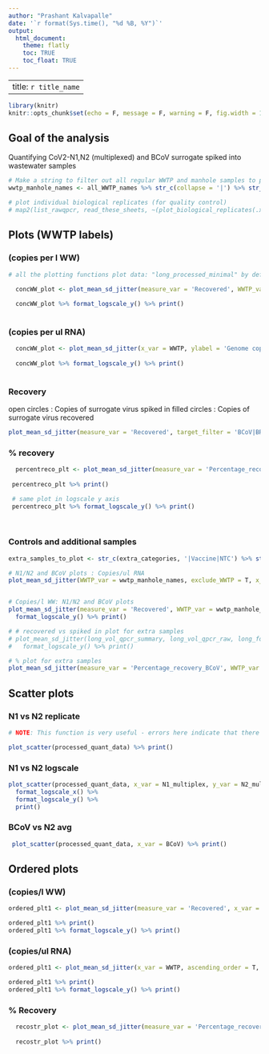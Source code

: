 ```yaml
---
author: "Prashant Kalvapalle"
date: '`r format(Sys.time(), "%d %B, %Y")`'
output: 
  html_document:
    theme: flatly
    toc: TRUE
    toc_float: TRUE
---
```


---
title: `r title_name`
---

```r
library(knitr)
knitr::opts_chunk$set(echo = F, message = F, warning = F, fig.width = 12, fig.height = 4)

```

## Goal of the analysis

Quantifying CoV2-N1,N2 (multiplexed) and BCoV surrogate spiked into wastewater samples

```r

# Make a string to filter out all regular WWTP and manhole samples to plot separately
wwtp_manhole_names <- all_WWTP_names %>% str_c(collapse = '|') %>% str_c(manhole_sample_symbols, sep = '|')

# plot individual biological replicates (for quality control)
# map2(list_rawqpcr, read_these_sheets, ~(plot_biological_replicates(.x, title_text = .y)))

```


## Plots (WWTP labels)

### (copies per l WW)

```r
# all the plotting functions plot data: "long_processed_minimal" by default

  concWW_plot <- plot_mean_sd_jitter(measure_var = 'Recovered', WWTP_var = wwtp_manhole_names, x_var = WWTP, ylabel = 'Genome copies/l Wastewater') 
  
  concWW_plot %>% format_logscale_y() %>% print()
  
```


### (copies per ul RNA)

```r

  concWW_plot <- plot_mean_sd_jitter(x_var = WWTP, ylabel = 'Genome copies/ul RNA') 
  
  concWW_plot %>% format_logscale_y() %>% print()
  
```


### Recovery

open circles : Copies of surrogate virus spiked in
filled circles : Copies of surrogate virus recovered

```r

plot_mean_sd_jitter(measure_var = 'Recovered', target_filter = 'BCoV|BRSV', x_var = WWTP, ylabel = 'Genome copies/l Wastewater') %>%  format_logscale_y() %>% print()

```

### % recovery

```r


  percentreco_plt <- plot_mean_sd_jitter(measure_var = 'Percentage_recovery_BCoV', target_filter = 'BCoV|BRSV', x_var = WWTP, ylabel = 'Percentage recovery of surrogate virus') 
  
 percentreco_plt %>% print()

 # same plot in logscale y axis  
 percentreco_plt %>% format_logscale_y() %>% print()
  
  
```

### Controls and additional samples

```r

extra_samples_to_plot <- str_c(extra_categories, '|Vaccine|NTC') %>% str_remove('\\|Std|Std\\|')

# N1/N2 and BCoV plots : Copies/ul RNA
plot_mean_sd_jitter(WWTP_var = wwtp_manhole_names, exclude_WWTP = T, x_var = WWTP) %>% format_logscale_y() %>% print()


# Copies/l WW: N1/N2 and BCoV plots
plot_mean_sd_jitter(measure_var = 'Recovered', WWTP_var = wwtp_manhole_names, exclude_WWTP = T, x_var = WWTP, ylabel = 'Genome copies/l Wastewater') %>% 
  format_logscale_y() %>% print()

# # recovered vs spiked in plot for extra samples
# plot_mean_sd_jitter(long_vol_qpcr_summary, long_vol_qpcr_raw, long_format = T, measure_var = 'Recovered', sample_var = extra_samples_to_plot, exclude_sample = F, x_var = WWTP, ylabel = 'Genome copies/l Wastewater') %>%
#   format_logscale_y() %>% print()

# % plot for extra samples
plot_mean_sd_jitter(measure_var = 'Percentage_recovery_BCoV', WWTP_var = wwtp_manhole_names, exclude_WWTP = T, target_filter = 'BCoV|BRSV', x_var = WWTP, ylabel = 'Percentage recovery of surrogate virus') %>% print()

```


## Scatter plots

### N1 vs N2 replicate

```r

# NOTE: This function is very useful - errors here indicate that there are overlapping labels in the data: Check the sample naming sheet first thing

plot_scatter(processed_quant_data) %>% print()

```

### N1 vs N2 logscale

```r

plot_scatter(processed_quant_data, x_var = N1_multiplex, y_var = N2_multiplex) %>% 
  format_logscale_x() %>% 
  format_logscale_y() %>% 
  print()

```

### BCoV vs N2 avg

```r

 plot_scatter(processed_quant_data, x_var = BCoV) %>% print()

```

## Ordered plots

### (copies/l WW)

```r

ordered_plt1 <- plot_mean_sd_jitter(measure_var = 'Recovered', x_var = WWTP, ascending_order = T, ylabel = 'Genome copies/l Wastewater')

ordered_plt1 %>% print()
ordered_plt1 %>% format_logscale_y() %>% print()

```

### (copies/ul RNA)

```r

ordered_plt1 <- plot_mean_sd_jitter(x_var = WWTP, ascending_order = T, ylabel = 'Genome copies/ul RNA')

ordered_plt1 %>% print()
ordered_plt1 %>% format_logscale_y() %>% print()

```

### % Recovery

```r

  recostr_plot <- plot_mean_sd_jitter(measure_var = 'Percentage_recovery_BCoV', x_var = WWTP, ascending_order = T, ylabel = 'Percentage recovery of surrogate')
  
  recostr_plot %>% print()

```

